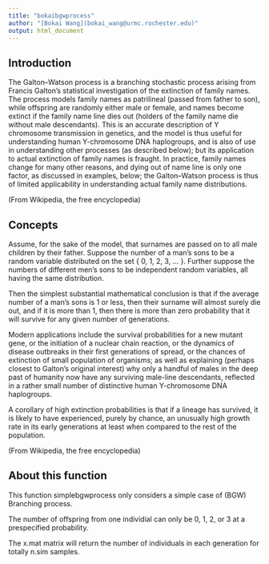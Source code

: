 ```yaml
---
title: "bokaibgwprocess"
author: "[Bokai Wang](bokai_wang@urmc.rochester.edu)"
output: html_document
---
```


## Introduction
The Galton–Watson process is a branching stochastic process arising from Francis Galton's statistical investigation of the extinction of family names. The process models family names as patrilineal (passed from father to son), while offspring are randomly either male or female, and names become extinct if the family name line dies out (holders of the family name die without male descendants). This is an accurate description of Y chromosome transmission in genetics, and the model is thus useful for understanding human Y-chromosome DNA haplogroups, and is also of use in understanding other processes (as described below); but its application to actual extinction of family names is fraught. In practice, family names change for many other reasons, and dying out of name line is only one factor, as discussed in examples, below; the Galton–Watson process is thus of limited applicability in understanding actual family name distributions. 

(From Wikipedia, the free encyclopedia)

## Concepts
Assume, for the sake of the model, that surnames are passed on to all male children by their father. Suppose the number of a man's sons to be a random variable distributed on the set { 0, 1, 2, 3, ... }. Further suppose the numbers of different men's sons to be independent random variables, all having the same distribution.

Then the simplest substantial mathematical conclusion is that if the average number of a man's sons is 1 or less, then their surname will almost surely die out, and if it is more than 1, then there is more than zero probability that it will survive for any given number of generations.

Modern applications include the survival probabilities for a new mutant gene, or the initiation of a nuclear chain reaction, or the dynamics of disease outbreaks in their first generations of spread, or the chances of extinction of small population of organisms; as well as explaining (perhaps closest to Galton's original interest) why only a handful of males in the deep past of humanity now have any surviving male-line descendants, reflected in a rather small number of distinctive human Y-chromosome DNA haplogroups.

A corollary of high extinction probabilities is that if a lineage has survived, it is likely to have experienced, purely by chance, an unusually high growth rate in its early generations at least when compared to the rest of the population.

(From Wikipedia, the free encyclopedia)

## About this function
This function simplebgwprocess only considers a simple case of (BGW) Branching process.

The number of offspring from one individial can only be 0, 1, 2, or 3 at a prespecified probability.

The x.mat matrix will return the number of individuals in each generation for totally n.sim samples.
